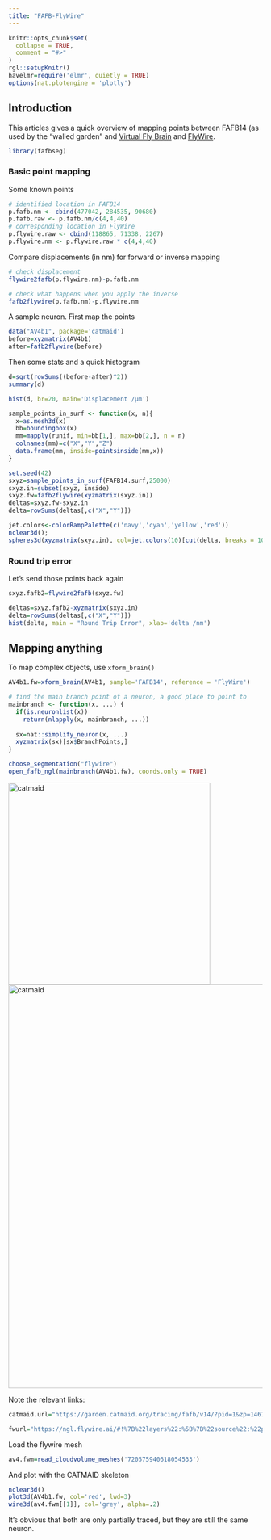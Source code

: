 ```yaml
---
title: "FAFB-FlyWire"
---
```


```r
knitr::opts_chunk$set(
  collapse = TRUE,
  comment = "#>"
)
rgl::setupKnitr()
havelmr=require('elmr', quietly = TRUE)
options(nat.plotengine = 'plotly')
```
## Introduction

This articles gives a quick overview of mapping points between FAFB14 (as used
by the "walled garden" and [Virtual Fly Brain](https://fafb.catmaid.virtualflybrain.org/) and [FlyWire](https://flywire.ai).

```r
library(fafbseg)
```

### Basic point mapping
Some known points 
```r
# identified location in FAFB14
p.fafb.nm <- cbind(477042, 284535, 90680)
p.fafb.raw <- p.fafb.nm/c(4,4,40)
# corresponding location in FlyWire
p.flywire.raw <- cbind(118865, 71338, 2267)
p.flywire.nm <- p.flywire.raw * c(4,4,40)
```

Compare displacements (in nm) for forward or inverse mapping
```r
# check displacement
flywire2fafb(p.flywire.nm)-p.fafb.nm

# check what happens when you apply the inverse
fafb2flywire(p.fafb.nm)-p.flywire.nm
```


A sample neuron. First map the points
```r
data("AV4b1", package='catmaid')
before=xyzmatrix(AV4b1)
after=fafb2flywire(before)
```

Then some stats and a quick histogram
```r
d=sqrt(rowSums((before-after)^2))
summary(d)
```

```r
hist(d, br=20, main='Displacement /µm')
```

```r
sample_points_in_surf <- function(x, n){
  x=as.mesh3d(x)
  bb=boundingbox(x)
  mm=mapply(runif, min=bb[1,], max=bb[2,], n = n)
  colnames(mm)=c("X","Y","Z")
  data.frame(mm, inside=pointsinside(mm,x))
}

```

```r
set.seed(42)
sxyz=sample_points_in_surf(FAFB14.surf,25000)
sxyz.in=subset(sxyz, inside)
sxyz.fw=fafb2flywire(xyzmatrix(sxyz.in))
deltas=sxyz.fw-sxyz.in
delta=rowSums(deltas[,c("X","Y")])
```

```r
jet.colors<-colorRampPalette(c('navy','cyan','yellow','red'))
nclear3d();
spheres3d(xyzmatrix(sxyz.in), col=jet.colors(10)[cut(delta, breaks = 10)], rad=2000)
```

### Round trip error
Let's send those points back again
```r
sxyz.fafb2=flywire2fafb(sxyz.fw)
```

```r
deltas=sxyz.fafb2-xyzmatrix(sxyz.in)
delta=rowSums(deltas[,c("X","Y")])
hist(delta, main = "Round Trip Error", xlab='delta /nm')
```

## Mapping anything

To map complex objects, use `xform_brain()`

```r
AV4b1.fw=xform_brain(AV4b1, sample='FAFB14', reference = 'FlyWire')
```

```r
# find the main branch point of a neuron, a good place to point to
mainbranch <- function(x, ...) {
  if(is.neuronlist(x)) 
    return(nlapply(x, mainbranch, ...))
  
  sx=nat::simplify_neuron(x, ...)
  xyzmatrix(sx)[sx$BranchPoints,]
}
```

```r
choose_segmentation("flywire")
open_fafb_ngl(mainbranch(AV4b1.fw), coords.only = TRUE)
```

![catmaid](catmaid-av4.png){width=400px}
![catmaid](flywire-av4.png){width=800px}

Note the relevant links:
```r
catmaid.url="https://garden.catmaid.org/tracing/fafb/v14/?pid=1&zp=146720&yp=162452&xp=353219&tool=tracingtool&active_skeleton_id=488055&active_node_id=2693476&sid0=5&s0=1"

fwurl="https://ngl.flywire.ai/#!%7B%22layers%22:%5B%7B%22source%22:%22precomputed://gs://microns-seunglab/drosophila_v0/alignment/image_rechunked%22%2C%22type%22:%22image%22%2C%22blend%22:%22default%22%2C%22shaderControls%22:%7B%7D%2C%22name%22:%22Production-image%22%7D%2C%7B%22source%22:%22graphene://https://prodv1.flywire-daf.com/segmentation/1.0/fly_v31%22%2C%22type%22:%22segmentation_with_graph%22%2C%22segments%22:%5B%220%22%2C%22720575940618054533%22%5D%2C%22skeletonRendering%22:%7B%22mode2d%22:%22lines_and_points%22%2C%22mode3d%22:%22lines%22%7D%2C%22graphOperationMarker%22:%5B%7B%22annotations%22:%5B%5D%2C%22tags%22:%5B%5D%7D%2C%7B%22annotations%22:%5B%5D%2C%22tags%22:%5B%5D%7D%5D%2C%22pathFinder%22:%7B%22color%22:%22#ffff00%22%2C%22pathObject%22:%7B%22annotationPath%22:%7B%22annotations%22:%5B%5D%2C%22tags%22:%5B%5D%7D%2C%22hasPath%22:false%7D%7D%2C%22name%22:%22Production-segmentation_with_graph%22%7D%5D%2C%22navigation%22:%7B%22pose%22:%7B%22position%22:%7B%22voxelSize%22:%5B4%2C4%2C40%5D%2C%22voxelCoordinates%22:%5B88371.25%2C40478.75%2C3668%5D%7D%7D%2C%22zoomFactor%22:8%7D%2C%22perspectiveZoom%22:2230.6094%2C%22jsonStateServer%22:%22https://globalv1.flywire-daf.com/nglstate/post%22%2C%22selectedLayer%22:%7B%22layer%22:%22Production-segmentation_with_graph%22%2C%22visible%22:true%7D%2C%22layout%22:%22xy-3d%22%7D"
```


Load the flywire mesh 

```r
av4.fwm=read_cloudvolume_meshes('720575940618054533')
```


And plot with the CATMAID skeleton

```r
nclear3d()
plot3d(AV4b1.fw, col='red', lwd=3)
wire3d(av4.fwm[[1]], col='grey', alpha=.2)
```

It's obvious that both are only partially traced, but they are still the same
neuron.
